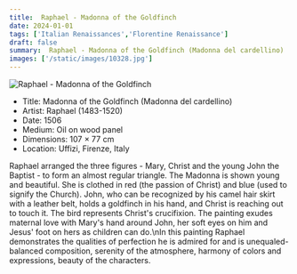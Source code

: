 ```yaml
---
title:  Raphael - Madonna of the Goldfinch
date: 2024-01-01
tags: ['Italian Renaissances','Florentine Renaissance']
draft: false
summary:  Raphael - Madonna of the Goldfinch (Madonna del cardellino)
images: ['/static/images/10328.jpg']
---
```


![ Raphael - Madonna of the Goldfinch](/static/images/10328.jpg)

* Title: Madonna of the Goldfinch (Madonna del cardellino)
* Artist:  Raphael (1483-1520)
* Date: 1506
* Medium: Oil on wood panel
* Dimensions: 107 × 77 cm
* Location: Uffizi, Firenze, Italy

Raphael arranged the three figures - Mary, Christ and the young John the Baptist - to form an almost regular triangle. The Madonna is shown young and beautiful. She is clothed in red (the passion of Christ) and blue (used to signify the Church). John, who can be recognized by his camel hair skirt with a leather belt, holds a goldfinch in his hand, and Christ is reaching out to touch it. The bird represents Christ's crucifixion. The painting exudes maternal love with Mary's hand around John, her soft eyes on him and Jesus' foot on hers as children can do.\nIn this painting Raphael demonstrates the qualities of perfection he is admired for and is unequaled- balanced composition, serenity of the atmosphere, harmony of colors and expressions, beauty of the characters.
